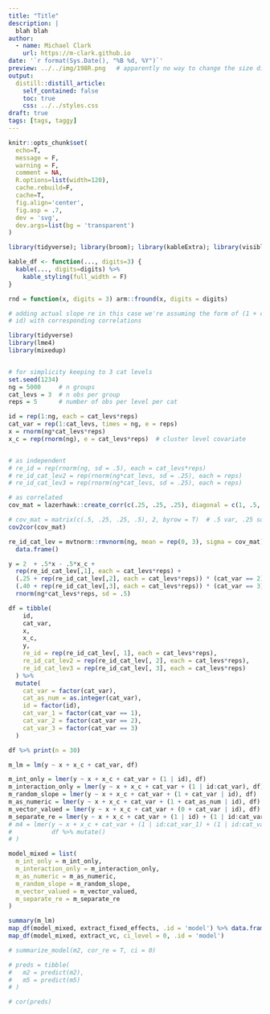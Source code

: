 ```yaml
---
title: "Title"
description: |
  blah blah
author:
  - name: Michael Clark
    url: https://m-clark.github.io
date: '`r format(Sys.Date(), "%B %d, %Y")`'
preview: ../../img/198R.png   # apparently no way to change the size displayed via css (ignored) or file (stretched)
output:
  distill::distill_article:
    self_contained: false
    toc: true
    css: ../../styles.css
draft: true
tags: [tags, taggy]
---
```


```r
knitr::opts_chunk$set(
  echo=T, 
  message = F, 
  warning = F, 
  comment = NA,
  R.options=list(width=120), 
  cache.rebuild=F, 
  cache=T,
  fig.align='center', 
  fig.asp = .7,
  dev = 'svg', 
  dev.args=list(bg = 'transparent')
)

library(tidyverse); library(broom); library(kableExtra); library(visibly)

kable_df <- function(..., digits=3) {
  kable(..., digits=digits) %>% 
    kable_styling(full_width = F)
}

rnd = function(x, digits = 3) arm::fround(x, digits = digits)
```


```r
# adding actual slope re in this case we're assuming the form of (1 + cat_var |
# id) with corresponding correlations

library(tidyverse)
library(lme4)
library(mixedup)


# for simplicity keeping to 3 cat levels
set.seed(1234)
ng = 5000     # n groups
cat_levs = 3  # n obs per group
reps = 5      # number of obs per level per cat

id = rep(1:ng, each = cat_levs*reps)
cat_var = rep(1:cat_levs, times = ng, e = reps)
x = rnorm(ng*cat_levs*reps)
x_c = rep(rnorm(ng), e = cat_levs*reps)  # cluster level covariate


# as independent
# re_id = rep(rnorm(ng, sd = .5), each = cat_levs*reps)
# re_id_cat_lev2 = rep(rnorm(ng*cat_levs, sd = .25), each = reps)
# re_id_cat_lev3 = rep(rnorm(ng*cat_levs, sd = .25), each = reps)

# as correlated
cov_mat = lazerhawk::create_corr(c(.25, .25, .25), diagonal = c(1, .5, .5))

# cov_mat = matrix(c(.5, .25, .25, .5), 2, byrow = T)  # .5 var, .25 sd  .5 cor
cov2cor(cov_mat)

re_id_cat_lev = mvtnorm::rmvnorm(ng, mean = rep(0, 3), sigma = cov_mat) %>% 
  data.frame()

y = 2  + .5*x - .5*x_c + 
  rep(re_id_cat_lev[,1], each = cat_levs*reps) + 
  (.25 + rep(re_id_cat_lev[,2], each = cat_levs*reps)) * (cat_var == 2) +
  (.40 + rep(re_id_cat_lev[,3], each = cat_levs*reps)) * (cat_var == 3) +
  rnorm(ng*cat_levs*reps, sd = .5)

df = tibble(
    id,
    cat_var,
    x,
    x_c,
    y,
    re_id = rep(re_id_cat_lev[, 1], each = cat_levs*reps),
    re_id_cat_lev2 = rep(re_id_cat_lev[, 2], each = cat_levs*reps),
    re_id_cat_lev3 = rep(re_id_cat_lev[, 3], each = cat_levs*reps)
  ) %>% 
  mutate(
    cat_var = factor(cat_var),
    cat_as_num = as.integer(cat_var),
    id = factor(id),
    cat_var_1 = factor(cat_var == 1),
    cat_var_2 = factor(cat_var == 2),
    cat_var_3 = factor(cat_var == 3)
  )

df %>% print(n = 30)

m_lm = lm(y ~ x + x_c + cat_var, df)

m_int_only = lmer(y ~ x + x_c + cat_var + (1 | id), df)
m_interaction_only = lmer(y ~ x + x_c + cat_var + (1 | id:cat_var), df)
m_random_slope = lmer(y ~ x + x_c + cat_var + (1 + cat_var | id), df)    # problems!
m_as_numeric = lmer(y ~ x + x_c + cat_var + (1 + cat_as_num | id), df)
m_vector_valued = lmer(y ~ x + x_c + cat_var + (0 + cat_var | id), df)
m_separate_re = lmer(y ~ x + x_c + cat_var + (1 | id) + (1 | id:cat_var), df)
# m4 = lmer(y ~ x + x_c + cat_var + (1 | id:cat_var_1) + (1 | id:cat_var_2)  + (1 | id:cat_var_3), 
#           df %>% mutate()
# )

model_mixed = list(
  m_int_only = m_int_only,
  m_interaction_only = m_interaction_only,
  m_as_numeric = m_as_numeric,
  m_random_slope = m_random_slope,
  m_vector_valued = m_vector_valued,
  m_separate_re = m_separate_re
)

summary(m_lm)
map_df(model_mixed, extract_fixed_effects, .id = 'model') %>% data.frame()
map_df(model_mixed, extract_vc, ci_level = 0, .id = 'model')

# summarize_model(m2, cor_re = T, ci = 0)

# preds = tibble(
#   m2 = predict(m2),
#   m5 = predict(m5)
# )

# cor(preds)

```

